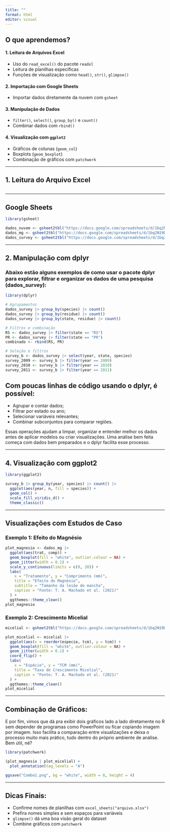 ```yaml
---
title: ""
format: html
editor: visual
---
```


## O que aprendemos?

#### 1. Leitura de Arquivos Excel

-   Uso do `read_excel()` do pacote `readxl`
-   Leitura de planilhas específicas
-   Funções de visualização como `head()`, `str()`, `glimpse()`

#### 2. Importação com Google Sheets

-   Importar dados diretamente da nuvem com `gsheet`

#### 3. Manipulação de Dados

-   `filter()`, `select()`, `group_by()` e `count()`
-   Combinar dados com `rbind()`

#### 4. Visualização com `ggplot2`

-   Gráficos de colunas (`geom_col`)
-   Boxplots (`geom_boxplot`)
-   Combinação de gráficos com `patchwork`

------------------------------------------------------------------------

## 1. Leitura do Arquivo Excel

```r

```

------------------------------------------------------------------------

## Google Sheets

```r
library(gsheet)

dados_nuvem <- gsheet2tbl("https://docs.google.com/spreadsheets/d/1bq2N19DcZdtax2fQW9OHSGMR0X2__Z9T/edit?gid=465348652#gid=465348652")
dados_mg <- gsheet2tbl("https://docs.google.com/spreadsheets/d/1bq2N19DcZdtax2fQW9OHSGMR0X2__Z9T/edit?gid=983033137#gid=983033137")
dados_survey <- gsheet2tbl("https://docs.google.com/spreadsheets/d/1bq2N19DcZdtax2fQW9OHSGMR0X2__Z9T/edit?gid=1118819738#gid=1118819738")
```

------------------------------------------------------------------------

## 2. Manipulação com dplyr

### Abaixo estão alguns exemplos de como usar o pacote dplyr para explorar, filtrar e organizar os dados de uma pesquisa (dados_survey):

```r
library(dplyr)

# Agrupamentos
dados_survey |> group_by(species) |> count()
dados_survey |> group_by(residue) |> count()
dados_survey |> group_by(state, residue) |> count()

# Filtros e combinação
RS <- dados_survey |> filter(state == "RS")
PR <- dados_survey |> filter(state == "PR")
combinado <- rbind(RS, PR)

# Seleção e filtros
survey_b <- dados_survey |> select(year, state, species)
survey_2009 <- survey_b |> filter(year == 2009)
survey_2010 <- survey_b |> filter(year == 2010)
survey_2011 <- survey_b |> filter(year == 2011)
```

## Com poucas linhas de código usando o dplyr, é possível:

-   Agrupar e contar dados;
-   Filtrar por estado ou ano;
-   Selecionar variáveis relevantes;
-   Combinar subconjuntos para comparar regiões.

Essas operações ajudam a limpar, organizar e entender melhor os dados antes de aplicar modelos ou criar visualizações. Uma análise bem feita começa com dados bem preparados e o dplyr facilita esse processo.

------------------------------------------------------------------------

## 4. Visualização com ggplot2

```r
library(ggplot2)

survey_b |> group_by(year, species) |> count() |> 
  ggplot(aes(year, n, fill = species)) +
  geom_col() +
  scale_fill_viridis_d() +
  theme_classic()
```

------------------------------------------------------------------------

## Visualizações com Estudos de Caso

### Exemplo 1: Efeito do Magnésio

```r
plot_magnesio <- dados_mg |>
  ggplot(aes(trat, comp)) +
  geom_boxplot(fill = "white", outlier.colour = NA) +
  geom_jitter(width = 0.1) +
  scale_y_continuous(limits = c(0, 20)) +
  labs(
    x = "Tratamento", y = "Comprimento (mm)",
    title = "Efeito do Magnésio",
    subtitle = "Tamanho da lesão de mancha",
    caption = "Fonte: T. A. Machado et al. (2021)"
  ) +
  ggthemes::theme_clean()
plot_magnesio

```

### Exemplo 2: Crescimento Micelial

```r
micelial <- gsheet2tbl("https://docs.google.com/spreadsheets/d/1bq2N19DcZdtax2fQW9OHSGMR0X2__Z9T/edit?gid=959387827#gid=959387827")

plot_micelial <- micelial |> 
  ggplot(aes(x = reorder(especie, tcm), y = tcm)) +
  geom_boxplot(fill = "white", outlier.colour = NA) +
  geom_jitter(width = 0.1) +
  coord_flip() +
  labs(
    x = "Espécie", y = "TCM (mm)",
    title = "Taxa de Crescimento Micelial",
    caption = "Fonte: T. A. Machado et al. (2021)"
  ) +
  ggthemes::theme_clean()
plot_micelial

```

------------------------------------------------------------------------

## Combinação de Gráficos:

E por fim, vimos que dá pra exibir dois gráficos lado a lado diretamente no R sem depender de programas como PowerPoint ou ficar copiando imagem por imagem. Isso facilita a comparação entre visualizações e deixa o processo muito mais prático, tudo dentro do próprio ambiente de análise. Bem útil, né?

```r
library(patchwork)

(plot_magnesio | plot_micelial) +
  plot_annotation(tag_levels = "A")

ggsave("Combo1.png", bg = "white", width = 8, height = 4)

```

------------------------------------------------------------------------

## Dicas Finais:

-   Confirme nomes de planilhas com `excel_sheets("arquivo.xlsx")`
-   Prefira nomes simples e sem espaços para variáveis
-   `glimpse()` dá uma boa visão geral do dataset
-   Combine gráficos com `patchwork`
